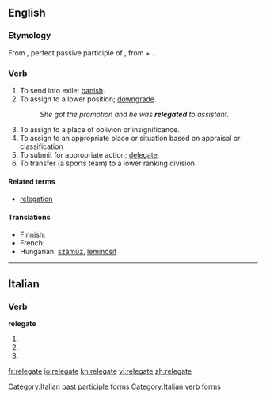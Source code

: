 ==English==

===Etymology===
From {{etyl|la|en}} {{term|relegatus|relēgātus|lang=la}}, perfect passive participle of {{term|relego|relēgō|send away; remove to a distance|lang=la}}, from {{term|re-||back, away|lang=la}} + {{term|lego|lēgō|send, dispatch|lang=la}}.

===Verb===
{{en-verb|relegat|ing}}

# To send into exile; [[banish]].
# To assign to a lower position; [[downgrade]].
#: ''She got the promotion and he was '''relegated''' to assistant.''
# To assign to a place of oblivion or insignificance.
# To assign to an appropriate place or situation based on appraisal or classification
# To submit for appropriate action; [[delegate]].
# To transfer (a sports team) to a lower ranking division.

====Related terms====
* [[relegation]]

====Translations====
* Finnish: {{t+|fi|alentaa}}
* French: {{t+|fr|reléguer}}
* Hungarian: [[száműz]], [[leminősít]]

----

==Italian==

===Verb===
'''relegate'''

# {{form of|[[second-person|Second-person]] [[plural]] [[present tense]]|relegare|lang=Italian}}
# {{form of|Second-person plural [[imperative]]|relegare|lang=Italian}}
# {{form of|[[feminine|Feminine]] plural|relegato}}

[[Category:Italian past participle forms]]
[[Category:Italian verb forms]]

[[fr:relegate]]
[[io:relegate]]
[[kn:relegate]]
[[vi:relegate]]
[[zh:relegate]]